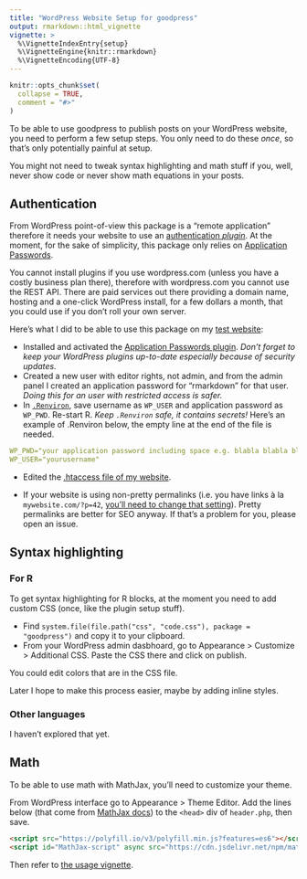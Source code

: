 ```yaml
---
title: "WordPress Website Setup for goodpress"
output: rmarkdown::html_vignette
vignette: >
  %\VignetteIndexEntry{setup}
  %\VignetteEngine{knitr::rmarkdown}
  %\VignetteEncoding{UTF-8}
---
```


```r
knitr::opts_chunk$set(
  collapse = TRUE,
  comment = "#>"
)
```

To be able to use goodpress to publish posts on your WordPress website, you need to perform a few setup steps. You only need to do these *once*, so that's only potentially painful at setup.

You might not need to tweak syntax highlighting and math stuff if you, well, never show code or never show math equations in your posts.

## Authentication

From WordPress point-of-view this package is a "remote application" therefore it needs your website to use an [authentication _plugin_](https://developer.wordpress.org/rest-api/using-the-rest-api/authentication/#authentication-plugins).
At the moment, for the sake of simplicity, this package only relies on [Application Passwords](https://wordpress.org/plugins/application-passwords/).

You cannot install plugins if you use wordpress.com (unless you have a costly business plan there), therefore with wordpress.com you cannot use the REST API.
There are paid services out there providing a domain name, hosting and a one-click WordPress install, 
for a few dollars a month,
that you could use if you don't roll your own server.

Here's what I did to be able to use this package on my [test website](https://rmd-wordpress.eu/):

* Installed and activated the [Application Passwords plugin](https://wordpress.org/plugins/application-passwords/). _Don't forget to keep your WordPress plugins up-to-date especially because of security updates._
* Created a new user with editor rights, not admin, and from the admin panel I created an application password for "rmarkdown" for that user. _Doing this for an user with restricted access is safer._
* In [`.Renviron`](https://rstats.wtf/r-startup.html#renviron), save username as `WP_USER` and application password as `WP_PWD`. Re-start R. _Keep `.Renviron` safe, it contains secrets!_ Here's an example of .Renviron below, the empty line at the end of the file is needed.

```yaml
WP_PWD="your application password including space e.g. blabla blabla blabla blabla NOT your WordPress main password"
WP_USER="yourusername"

```

* Edited the [.htaccess file of my website](https://github.com/georgestephanis/application-passwords/wiki/Basic-Authorization-Header----Missing).

* If your website is using non-pretty permalinks (i.e. you have links à la `mywebsite.com/?p=42`, [you'll need to change that setting](https://developer.wordpress.org/rest-api/key-concepts/#routes-endpoints)). Pretty permalinks are better for SEO anyway. If that's a problem for you, please open an issue.

## Syntax highlighting

### For R

To get syntax highlighting for R blocks, at the moment you need to add custom CSS (once, like the plugin setup stuff).

* Find `system.file(file.path("css", "code.css"), package = "goodpress")` and copy it to your clipboard.
* From your WordPress admin dasbhoard, go to Appearance > Customize > Additional CSS. Paste the CSS there and click on publish.

You could edit colors that are in the CSS file.

Later I hope to make this process easier, maybe by adding inline styles.

### Other languages

I haven't explored that yet.

## Math

To be able to use math with MathJax, you'll need to customize your theme. 

From WordPress interface go to Appearance > Theme Editor. 
Add the lines below (that come from [MathJax docs](https://www.mathjax.org/#gettingstarted)) to the `<head>` div of `header.php`, then save.

```html
<script src="https://polyfill.io/v3/polyfill.min.js?features=es6"></script>
<script id="MathJax-script" async src="https://cdn.jsdelivr.net/npm/mathjax@3/es5/tex-mml-chtml.js"></script>
```

Then refer to [the usage vignette](https://maelle.github.io/goodpress/articles/goodpress.html#math-with-mathjax).
